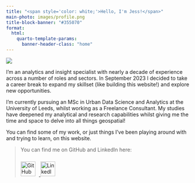 ```yaml
---
title: "<span style='color: white;'>Hello, I'm Jess!</span>"
main-photo: images/profile.png
title-block-banner: "#355070"
format:
  html:
    quarto-template-params:
      banner-header-class: "home"
---
```


::: {.grid}

::: {.g-col-12 .g-col-sm-4}

```{=html}
<div class="grid" style="--bs-columns: 5; row-gap: 0;">
  <div class="g-col-1 g-col-sm-0"></div>
  <div class="g-col-3 g-col-sm-5">
    <picture>
      <source media="(min-width: 576px)" srcset="{{< meta main-photo >}}">
      <img class="img-fluid" src="{{< meta main-photo >}}">
    </picture>
  </div>
  <div class="g-col-1 g-col-sm-0"></div>
</div>
```

:::

::: {.g-col-12 .g-col-sm-8}

I'm an analytics and insight specialist with nearly a decade of experience across a number of roles and sectors. In September 2023 I decided to take a career break to expand my skillset (like building this website!) and explore new opportunities.

I'm currently pursuing an MSc in Urban Data Science and Analytics at the University of Leeds, whilst working as a Freelance Consultant. My studies have deepened my analytical and research capabilities whilst giving me the time and space to delve into all things geospatial!

You can find some of my work, or just things I've been playing around with and trying to learn, on this website. 


> <p>
  You can find me on GitHub and LinkedIn here:
  </p>
  <p>
  <a href="https://github.com/JessArkesden" target="_blank">
    <img src="images/GitHub_icon.png" alt="GitHub" style="width: 40px; height: 40px; margin-top: 10px; margin-right: 10px;">
  </a>
  <a href="https://linkedin.com/in/JessArkesden" target="_blank">
    <img src="images/LinkedIn_icon.png" alt="LinkedIn" style="width: 40px; height: 40px; margin-top: 10px;">
  </a>
</p>


:::

:::
